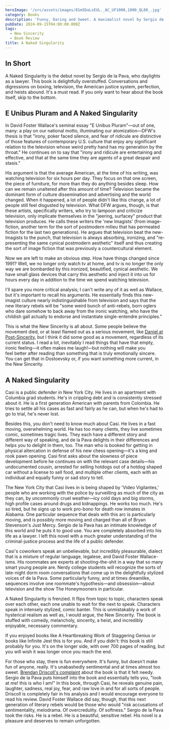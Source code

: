 ```yaml
---
heroImage: '/src/assets/images/81m5DaLsEUL._AC_UF1000,1000_QL80_.jpg'
category: Books
description: 'Funny, Daring and Sweet. A maximalist novel by Sergio de la Pava. '
pubDate: 2024-09-15T04:00:00.000Z
tags:
  - New Sincerity
  - Book Review
title: A Naked Singularity
---
```


## In Short

A Naked Singularity is the debut novel by Sergio de la Pava, who daylights as a lawyer. This book is delightfully overstuffed. Conversations and digressions on boxing, television, the American justice system, perfection, and heists abound. It's a must read. If you only want to hear about the book itself, skip to the bottom.

## E Unibus Pluram and A Naked Singularity

In David Foster Wallace's seminal essay "E Unibus Pluram"—out of one, many: a play on our national motto, illuminating our atomization—DFW's thesis is that "irony, poker faced silence, and fear of ridicule are distinctive of those features of contemporary U.S. culture that enjoy any significant relation to the television whose weird pretty hand has my generation by the throat." He continues on to say that "irony and ridicule are entertaining and effective, and that at the same time they are agents of a great despair and stasis."

His argument is that the average American, at the time of his writing, was watching television for six hours per day. They focus on that one screen, the piece of furniture, for more than they do anything besides sleep. How can we remain unaltered after this amount of time? Television became the dominant form of culture dissemination and advertising and the world changed. When it happened, a lot of people didn't like this change, a lot of people still feel disgusted by television. What DFW argues, though, is that these artists, specifically writers, who try to lampoon and criticize television, only implicate themselves in the "jeering, surfacey" product that television produces. He calls these writers the 'new Imagists' (from image-fiction, another term for the sort of postmodern milieu that has permeated fiction for the last two generations). He argues that television beat the new-Imagists to the punch, that television is always absorbing, ironizing, and "re-presenting the same cynical postmodern aesthetic" itself and thus creating the sort of image fiction that was previously a countercultural element.

Now we are left to make an obvious step. How have things changed since 1991? Well, we no longer only watch tv at home, and tv is no longer the only way we are bombarded by this ironized, beautified, cynical aesthetic. We have small glass devices that carry this aesthetic and inject it into us for hours every day in addition to the time we spend watching television.

I'll spare you more critical analysis; I can't write any of it as well as Wallace, but it's important to recall his arguments. He essentially finds this new-imagist culture nearly indistinguishable from television and says that the new literary rebels will be "some weird bunch of anti-rebels, born oglers who dare somehow to back away from the ironic watching, who have the childish gall actually to endorse and instantiate single-entendre principles."

This is what the New Sincerity is all about. Some people believe the movement died, or at least flamed out as a serious movement, like [Daniel at Post-Sincerity](https://open.substack.com/pub/postsincerity/p/what-was-the-new-sincerity?r=1igyab&utm_campaign=post&utm_medium=web), but I think it did some good as a movement, regardless of its current status. I read a lot, inevitably I read things that have that empty, ironic feeling—it often makes me laugh!—but nothing will make you feel better after reading than something that is truly emotionally sincere. You can get that in Dostoevsky or, if you want something more current, in the New Sincerity.

## A Naked Singularity

Casi is a public defender in New York City. He lives in an apartment with Columbia grad students. He's in crippling debt and is consistently stressed about it. He is a first generation American with parents from Colombia. He tries to settle all his cases as fast and fairly as he can, but when he's had to go to trial, he's never lost.

Besides this, you don't need to know much about Casi. He lives in a fast moving, overwhelming world. He has too many clients, they live sometimes comic, sometimes tragic lives. They each have a different story and different way of speaking, and de la Pava delights in their differences and helps you to delight in them, too. The man who is booked for getting in physical altercation in defense of his new chess opening—it's a king and rook pawn opening. Casi first asks about the slowness of piece development before he continues on with the relevant case details—his undocumented cousin, arrested for selling hotdogs out of a hotdog shaped car without a license to sell food, and multiple other clients, each with an individual and equally funny or sad story to tell.

The New York City that Casi lives in is being shaped by 'Video Vigilantes,' people who are working with the police by surveilling as much of the city as they can, by uncommonly cruel weather—icy cold days and big storms, high profile cases around drugs and kidnappings. He works too much. He's so tired, but he signs up to work pro-bono for death row inmates in Alabama. One particular sequence that deals with this arc is particularly moving, and is possibly more moving and charged than all of Bryan Stevenson's Just Mercy. Sergio de la Pava has an intimate knowledge of this world and he puts it to good use. You are completely absorbed into his life as a lawyer. I left this novel with a much greater understanding of the criminal-justice process and the life of a public defender.

Casi's coworkers speak an unbelievable, but incredibly pleasurable, dialect that is a mixture of regular language, legalese, and David Foster Wallace-isms. His roommates are experts at shooting-the-shit in a way that so many smart young people are. Nerdy college students will recognize the sorts of late-night dorm room conversations that come up in the delightfully stylized voices of de la Pava. Some particularly funny, and at times dreamlike, sequences involve one roommate's hypothesis—and obsession—about television and the show The Honeymooners in particular.

A Naked Singularity is frenzied. It flips from topic to topic, characters speak over each other, each one unable to wait for the next to speak. Characters speak in intensely stylized, comic banter. This is unmistakably a work of hysterical realism as well as, I would argue, the New Sincerity. The book is stuffed with comedy, melancholy, sincerity, a heist, and incredibly enjoyable, necessary commentary.

If you enjoyed books like A Heartbreaking Work of Staggering Genius or books like Infinite Jest this is for you. And if you didn't: this book is still probably for you. It's on the longer side, with over 700 pages of reading, but you will wish it was longer once you reach the end.

For those who stay, there is fun everywhere. It's funny, but doesn't make fun of anyone, really. It's unabashedly sentimental and at times almost too sweet. [Brendan Driscoll's complaint](https://www.bookcritics.org/2016/02/03/second-thoughts-brendan-driscoll-on-a-naked-singularity/) about the book is that it felt needy. Sergio de la Pava puts himself into the book and essentially tells you, "look at me! this is who I am!" In this book, through Casi, he reveals genuine pain, laughter, sadness, real joy, fear, and raw love in and for all sorts of people. Driscoll is completely fair in his analysis and I would encourage everyone to read his review. David Foster Wallace did say, though, that this next generation of literary rebels would be those who would "risk accusations of sentimentality, melodrama. Of overcredulity. Of softness." Sergio de la Pava took the risks. He is a rebel. He is a beautiful, sensitive rebel. His novel is a pleasure and deserves to remain unforgotten.
